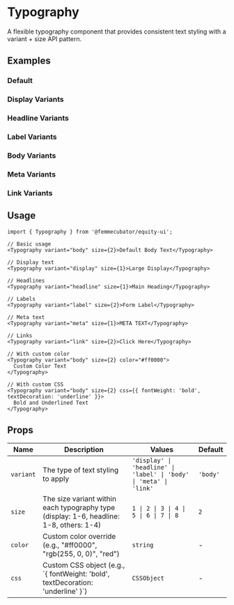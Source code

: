 
<Meta of={TypographyStories} />

# Typography

A flexible typography component that provides consistent text styling with a variant + size API pattern.

## Examples

### Default

<Canvas of={TypographyStories.Default} />

### Display Variants

<Canvas of={TypographyStories.DisplayVariants} />

### Headline Variants

<Canvas of={TypographyStories.HeadlineVariants} />

### Label Variants

<Canvas of={TypographyStories.LabelVariants} />

### Body Variants

<Canvas of={TypographyStories.BodyVariants} />

### Meta Variants

<Canvas of={TypographyStories.MetaVariants} />

### Link Variants

<Canvas of={TypographyStories.LinkVariants} />

## Usage

```tsx
import { Typography } from '@femmecubator/equity-ui';

// Basic usage
<Typography variant="body" size={2}>Default Body Text</Typography>

// Display text
<Typography variant="display" size={1}>Large Display</Typography>

// Headlines
<Typography variant="headline" size={1}>Main Heading</Typography>

// Labels
<Typography variant="label" size={2}>Form Label</Typography>

// Meta text
<Typography variant="meta" size={1}>META TEXT</Typography>

// Links
<Typography variant="link" size={2}>Click Here</Typography>

// With custom color
<Typography variant="body" size={2} color="#ff0000">
  Custom Color Text
</Typography>

// With custom CSS
<Typography variant="body" size={2} css={{ fontWeight: 'bold', textDecoration: 'underline' }}>
  Bold and Underlined Text
</Typography>
```

## Props

<table>
  <thead>
    <tr>
      <th style={{textAlign: 'left'}}>Name</th>
      <th style={{textAlign: 'left'}}>Description</th>
      <th style={{textAlign: 'left'}}>Values</th>
      <th style={{textAlign: 'left'}}>Default</th>
    </tr>
  </thead>
  <tbody>
    <tr>
      <td><code>variant</code></td>
      <td>The type of text styling to apply</td>
      <td><code>'display' | 'headline' | 'label' | 'body' | 'meta' | 'link'</code></td>
      <td><code>'body'</code></td>
    </tr>
    <tr>
      <td><code>size</code></td>
      <td>The size variant within each typography type (display: 1-6, headline: 1-8, others: 1-4)</td>
      <td><code>1 | 2 | 3 | 4 | 5 | 6 | 7 | 8</code></td>
      <td><code>2</code></td>
    </tr>
    <tr>
      <td><code>color</code></td>
      <td>Custom color override (e.g., "#ff0000", "rgb(255, 0, 0)", "red")</td>
      <td><code>string</code></td>
      <td>-</td>
    </tr>
    <tr>
      <td><code>css</code></td>
      <td>Custom CSS object (e.g., `{ fontWeight: 'bold', textDecoration: 'underline' }`)</td>
      <td><code>CSSObject</code></td>
      <td>-</td>
    </tr>
  </tbody>
</table>
